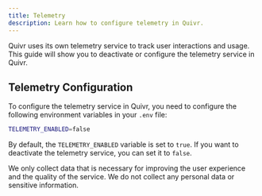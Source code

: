 ```yaml
---
title: Telemetry
description: Learn how to configure telemetry in Quivr.
---
```


Quivr uses its own telemetry service to track user interactions and usage. This guide will show you to deactivate or configure the telemetry service in Quivr.

## Telemetry Configuration

To configure the telemetry service in Quivr, you need to configure the following environment variables in your `.env` file:

```bash
TELEMETRY_ENABLED=false
```

By default, the `TELEMETRY_ENABLED` variable is set to `true`. If you want to deactivate the telemetry service, you can set it to `false`.

We only collect data that is necessary for improving the user experience and the quality of the service. We do not collect any personal data or sensitive information.


